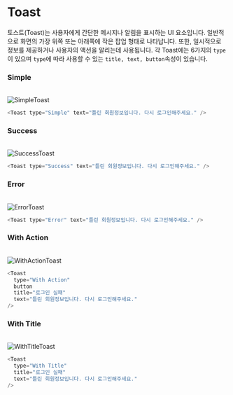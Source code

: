 # Toast

토스트(Toast)는 사용자에게 간단한 메시지나 알림을 표시하는 UI 요소입니다. 일반적으로 화면의 가장 위쪽 또는 아래쪽에 작은 팝업 형태로 나타납니다.
또한, 일시적으로 정보를 제공하거나 사용자의 액션을 알리는데 사용됩니다.
각 Toast에는 6가지의 `type`이 있으며 `type`에 따라 사용할 수 있는 `title, text,
button`속성이 있습니다.

### Simple

<br />


<div
  style={{
    border: "0.5px solid gray",
    borderRadius: "8px",
    display: "flex",
    justifyContent: "center",
    alignItems: "center",
    padding: "32px",
  }}
>
  <Image src="/SimpleToast.svg" alt="SimpleToast" width={360} height={60} />
</div>

```js
<Toast type="Simple" text="틀린 회원정보입니다. 다시 로그인해주세요." />
```

### Success

<br />

<div
  style={{
    border: "0.5px solid gray",
    borderRadius: "8px",
    display: "flex",
    justifyContent: "center",
    alignItems: "center",
    padding: "32px",
  }}
>
  <Image src="/SuccessToast.svg" alt="SuccessToast" width={360} height={60} />
</div>

```js
<Toast type="Success" text="틀린 회원정보입니다. 다시 로그인해주세요." />
```

### Error

<br />

<div
  style={{
    border: "0.5px solid gray",
    borderRadius: "8px",
    display: "flex",
    justifyContent: "center",
    alignItems: "center",
    padding: "32px",
  }}
>
  <Image src="/ErrorToast.svg" alt="ErrorToast" width={360} height={60} />
</div>

```js
<Toast type="Error" text="틀린 회원정보입니다. 다시 로그인해주세요." />
```

### With Action

<br />

<div
  style={{
    border: "0.5px solid gray",
    borderRadius: "8px",
    display: "flex",
    justifyContent: "center",
    alignItems: "center",
    padding: "32px",
  }}
>
  <Image
    src="/WithActionToast.svg"
    alt="WithActionToast"
    width={360}
    height={60}
  />
</div>

```js
<Toast
  type="With Action"
  button
  title="로그인 실패"
  text="틀린 회원정보입니다. 다시 로그인해주세요."
/>
```

### With Title

<br />

<div
  style={{
    border: "0.5px solid gray",
    borderRadius: "8px",
    display: "flex",
    justifyContent: "center",
    alignItems: "center",
    padding: "32px",
  }}
>
  <Image
    src="/WithTitleToast.svg"
    alt="WithTitleToast"
    width={360}
    height={60}
  />
</div>

```js
<Toast
  type="With Title"
  title="로그인 실패"
  text="틀린 회원정보입니다. 다시 로그인해주세요."
/>
```
